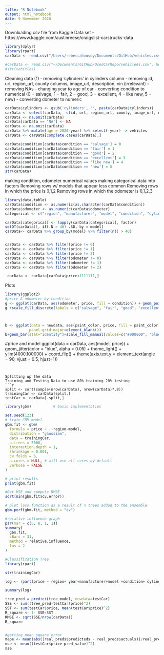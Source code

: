 ```yaml
---
title: "R Notebook"
output: html_notebook
date: 9 November 2020
---
```



Downloading csv file from Kaggle Data set - https://www.kaggle.com/austinreese/craigslist-carstrucks-data

```r
library(dplyr)
library(rpart)
carData <- read.csv("/Users/rebeccahousey/Documents/GitHub/vehicles.csv", header = TRUE, sep = ',' ,na.strings = "", stringsAsFactors = FALSE)

#carData <- read.csv("~/Documents/GitHub/UsedCarRepo/vehicle#s.csv", header = #TRUE, sep = ',' ,na.strings = "", stringsAsFactors = FALSE)
#str(vehicles)
```
Cleaning data (1)
- removing 'cylinders' in cylinders column 
- removing id, url, region_url, county columns, image_url, description, vin (irrelevant)
- removing NAs 
- changing year to age of car
- converting condition to numerical (0 = salvage, 1 = fair, 2 = good, 3 = excellent, 4 = like new, 5 = new)
- converting dometer to numeric 
```r
carData$cylinders <- gsub('cylinders', "", paste(carData$cylinders))
carData <- select(carData, -c(id, url, region_url, county, image_url, description, vin))
carData <- na.omit(carData)
carData[carData == 'NA'] <- NA
carData <- na.omit(carData)
carData %>% mutate(age = 2020-year) %>% select(-year) -> vehicles
carData <- carData[complete.cases(carData),]

carData$condition[carData$condition == 'salvage'] = 0
carData$condition[carData$condition == 'fair'] = 1
carData$condition[carData$condition == 'good'] = 2
carData$condition[carData$condition == 'excellent'] = 3
carData$condition[carData$condition == 'like new'] = 4
carData$condition[carData$condition == 'new'] = 5
str(carData)
```
making condition, odometer numerical values
making categorical data into factors 
Removing rows w/ models that appear less common 
Removing rows in which the price is 0,1,2 
Removing rows in which the odometer is 0,1,2,3
```r
library(data.table)
carData$condition <- as.numeric(as.character(carData$condition))
carData$odometer <- as.numeric(carData$odometer)
categorical <- c("region", "manufacturer", "model", "condition", "cylinders", "fuel", "title_status", "transmission", "drive", "size", "type", "state", "paint_color")

carData[categorical] <- lapply(carData[categorical], factor)
setDT(carData)[, if(.N > 40) .SD, by = model]
carData<- carData %>% group_by(model) %>% filter(n() > 40)


carData <- carData %>% filter(price != 0)
carData <- carData %>% filter(price != 1)
carData <- carData %>% filter(price != 2)
carData <- carData %>% filter(odometer != 0)
carData <- carData %>% filter(odometer != 1)
carData <- carData %>% filter(odometer != 2)

 carData <- carData[carData$price<1111111,]

```
Plots


```r
library(ggplot2)
#price & odometer by condition 
g <- ggplot(carData, aes(odometer, price, fill = condition)) + geom_point(position=position_jitter(h=0.1, w=0.1), shape = 21, alpha = .25, size = 2) + ylim(2400,124000)+xlim(0,250000) 
g +scale_fill_discrete(labels = c("salvage", "fair", "good", "excellent", "like new", "new"))



b <- ggplot(data = newdata, aes(paint_color, price, fill = paint_color)) +theme(panel.grid.minor=element_blank(),
           panel.grid.major=element_blank())
b+geom_bar(stat="identity")+scale_fill_manual(values=c("#000000", "blue2" , "brown", "white", "green", "grey", "orange", "purple", "red", "slategrey", "white", "yellow")) +ylim(0,1000000) +coord_flip()

```



#price and model
ggplot(data = carData, aes(model, price)) + geom_jitter(color = "blue", alpha = 0.05) + theme_light() + ylim(4000,100000) + coord_flip() + theme(axis.text.y = element_text(angle = 90, vjust = 0.5, hjust=1))
```


Splitting up the data 
Training and Testing Data to use 80% training 20% testing
```r
split <- sort(sample(nrow(carData), nrow(carData)*.8))
trainingCar <- carData[split,]
testCar <- carData[-split,]

```

```r
library(gbm)          # basic implementation

set.seed(123)
# train GBM model
gbm.fit <- gbm(
  formula = price ~ .-region-model,
  distribution = "gaussian",
  data = trainingCar,
  n.trees = 5000,
  interaction.depth = 1,
  shrinkage = 0.001,
  cv.folds = 5,
  n.cores = NULL, # will use all cores by default
  verbose = FALSE
)  

# print results
print(gbm.fit)

#Get MSE and compute RMSE
sqrt(min(gbm.fit$cv.error))

# plot loss function as a result of n trees added to the ensemble
gbm.perf(gbm.fit, method = "cv")

#relative influence graph
par(mar = c(5, 8, 1, 1))
summary(
  gbm.fit, 
  cBars = 31,
  method = relative.influence,
  las = 2
)
```




```r
#Classification Tree
library(rpart)

str(trainingCar)

log <- rpart(price ~ region+ year+manufacturer+model +condition+ cylinders + fuel + odometer+ title_status+ transmission+drive+ size+ type +paint_color+ state+lat+ long, data = trainingCar, method = "class")
```
```r
summary(log)

```

```r
tree_pred = predict(tree_model, newdata=testCar)
SSE <- sum((tree_pred-testCar$price)^2)
SST <- sum(testCar$price, mean(testCar$price)^2)
R_square <- 1- SSE/SST
RMSE <- sqrt(SSE/nrow(carData))
R_square


#getting mean square error
mape <- mean(abs((real_preds$predicteds - real_preds$actuals))/real_preds$actuals)
mse <- mean((testCar$price-pred_value)^2)
mse
```






